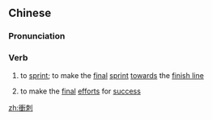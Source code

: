 {{also|冲刺}}
==Chinese==
{{zh-forms|s=冲刺|t2=沖刺}}

===Pronunciation===
{{zh-pron
|m=chōngcì
|cat=v
}}

===Verb===
{{zh-verb}}

# {{lb|zh|sports}} to [[sprint]]; to make the [[final]] [[sprint]] [[towards]] the [[finish line]]
# {{lb|zh|figurative}} to make the [[final]] [[effort]]s for [[success]]

[[zh:衝刺]]